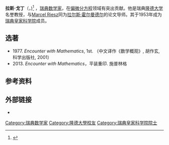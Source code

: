 '''拉斯·戈丁'''（{{lang-sv|'''Lars Gårding'''}}，{{bd|1919年|3月7日|2014年|7月7日|catIdx=G}})<ref>{{cite web |url=http://www.sydsvenskan.se/familj/minnesord/lars-garding/ |title=Lars Gårding - Sydsvenskan |publisher=Sydsvenskan.se |date= |accessdate=2014-07-28 |archive-date=2016-03-04 |archive-url=https://web.archive.org/web/20160304122739/http://www.sydsvenskan.se/familj/minnesord/lars-garding/ |dead-url=no }}</ref> ，[[瑞典|瑞典]][[数学家|数学家]]，在[[偏微分方程|偏微分方程]]领域有突出贡献。他是瑞典[[隆德大学|隆德大学]]名誉教授，与[[Marcel_Riesz|Marcel Riesz]]同为[[拉尔斯·霍尔曼德尔|拉尔斯·霍尔曼德尔]]的论文导师。其于1953年成为[[瑞典皇家科学院|瑞典皇家科学院]]成员。

== 选著 ==
* 1977. ''Encounter with Mathematics'', 1st. （中文译作《数学概观》, 胡作玄, 科学出版社, 2001）
* 2013. ''Encounter with Mathematics''，平装重印. 施普林格 

== 参考资料 ==
{{Reflist}}

==外部链接==
*{{MathGenealogy|id=44839}}

{{Authority control}}
{{DEFAULTSORT:Garding, Lars}}
[[Category:瑞典数学家|Category:瑞典数学家]]
[[Category:隆德大學校友|Category:隆德大學校友]]
[[Category:瑞典皇家科学院院士|Category:瑞典皇家科学院院士]]